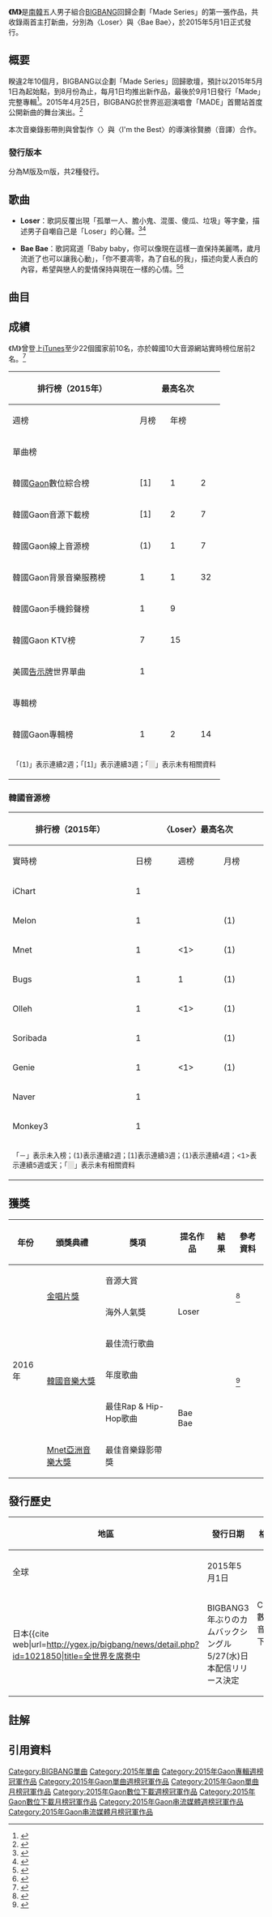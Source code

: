 {{Infobox album
| Name        = M
| Type        = studio
| Artist      = [[BIGBANG|BIGBANG]]
| Cover       = M(BIGBANG).jpg
| Released    = {{Start date|2015|5|1}}
| Recorded    = 2015年，YG Studio
| Genre       = [[韓國流行音樂|韓國流行音樂]]、[[嘻哈|嘻哈]]、[[R&B|R&B]]{{r|MelOn}}
| Length      = 7:30
| Label       = [[YG娛樂|YG娛樂]]
| Producer    = Teddy、G-Dragon
| Last album  = BIGBANG 03<br>（2006年）
| This album  = M<br>（2015年）
| Next album  = [[A_(BIGBANG單曲)|A]]<br>（2015年）
| Misc        =
}}

'''《M》'''是[[南韓|南韓]]五人男子組合[[BIGBANG|BIGBANG]]回歸企劃「Made Series」的第一張作品，共收錄兩首主打新曲，分別為〈Loser〉與〈Bae Bae〉，於2015年5月1日正式發行。

==概要==
睽違2年10個月，BIGBANG以企劃「Made Series」回歸歌壇，預計以2015年5月1日為起始點，到8月份為止，每月1日均推出新作品，最後於9月1日發行「Made」完整專輯<ref name=概述>{{cite web|title=BIGBANG时隔九年的回归，每月发布数字专辑|url=http://www.yg-life.com/archives/50093?lang=zh|publisher=YG-life|accessdate=2016-08-17|language=zh-hans|archive-date=2018-07-13|archive-url=https://web.archive.org/web/20180713171837/http://www.yg-life.com/archives/50093?lang=zh|dead-url=no}}</ref>。2015年4月25日，BIGBANG於世界巡迴演唱會「MADE」首爾站首度公開新曲的舞台演出。<ref>{{cite web|title=[独家] BIGBANG今日举行单独演唱会 2首新歌+1部MV首公开|url=http://www.yg-life.com/archives/50125?lang=zh|publisher=YG-life|accessdate=2016-08-17|language=zh-hans|archive-date=2018-07-13|archive-url=https://web.archive.org/web/20180713172453/http://www.yg-life.com/archives/50125?lang=zh|dead-url=no}}</ref>

本次音樂錄影帶則與曾製作〈{{link-en|Fantastic Baby|Alive (EP)}}〉與〈I'm the Best〉的導演徐賢勝（音譯）合作。{{r|概述}}

===發行版本===
分為M版及m版，共2種發行。

==歌曲==
*'''Loser'''：歌詞反覆出現「孤單一人、膽小鬼、混蛋、傻瓜、垃圾」等字彙，描述男子自嘲自己是「Loser」的心聲。<ref>{{cite news|title=[独家] BIGBANG 将于5月3日出演《人气歌谣》，阔别三年以完整体出演电视音乐舞台|url=http://www.yg-life.com/archives/50403?lang=zh|accessdate=2016-08-17|publisher=YG-life|language=zh-hans|archive-date=2016-08-20|archive-url=https://web.archive.org/web/20160820200018/http://www.yg-life.com/archives/50403?lang=zh|dead-url=no}}</ref><ref>{{cite news|title=[热点新曲100]阔别3年回归的BIGBANG投下重磅礼物1+1|url=http://www.yg-life.com/archives/50496?lang=zh|accessdate=2016-08-17|publisher=YG-life|language=zh-hans|archive-date=2016-08-20|archive-url=https://web.archive.org/web/20160820190630/http://www.yg-life.com/archives/50496?lang=zh|dead-url=no}}</ref>

*'''Bae Bae'''：歌詞寫道「Baby baby，你可以像現在這樣一直保持美麗嗎，歲月流逝了也可以讓我心動」{{NoteTag|韓文原文：Baby baby 지금처럼만 아름다워 줄래 너  시간이 지나도 설렐 수 있게}}，「你不要凋零，為了自私的我」{{NoteTag|韓文原文：넌 시들지마 이기적인 날 위해}}，描述向愛人表白的內容，希望與戀人的愛情保持與現在一樣的心情。<ref>{{cite web|title=D-2 BIGBANG新曲《BAE BAE》是GD-TOP-TEDDY合作出品|url=http://www.yg-life.com/archives/50369?lang=zh|publisher=YG-life|accessdate=2016-08-17|language=zh-hans|archive-date=2017-06-23|archive-url=https://web.archive.org/web/20170623220306/http://www.yg-life.com/archives/50369?lang=zh|dead-url=no}}</ref><ref>{{cite web|title=[独家] BIGBANG新歌MV《BAE BAE》公开拍摄“19禁”|url=http://www.yg-life.com/archives/50381?lang=zh|publisher=YG-life|accessdate=2016-08-17|language=zh-hans|archive-date=2016-08-20|archive-url=https://web.archive.org/web/20160820200810/http://www.yg-life.com/archives/50381?lang=zh|dead-url=no}}</ref>

==曲目==
{{Track listing
| collapsed       = no
| headline        =線上單曲專輯{{r|MelOn}}
| extra_column    =
| total_length    = 7:30
| all_writing     =
| all_lyrics      =
| all_music       =
| title1         = '''Loser'''
| lyrics1        = [[G-Dragon|G-Dragon]]<br>[[T.O.P|T.O.P]]<br>Teddy
| music1         = [[泰迪·朴|Teddy]]<br>[[太陽_(歌手)|太陽]]
| length1        = 3:39
| title2         = '''Bae Bae'''
| note2          = 배배
| lyrics2        = G-Dragon<br>Teddy<br>T.O.P
| music2         = Teddy<br>G-Dragon<br>T.O.P
| length2        = 2:49
}}

{{Track listing
| collapsed       = no
| headline        = 實體專輯<ref>{{cite web|title=[YG Music] M - EP|url=https://itunes.apple.com/tw/album/yg-music-m-ep/id991710796|publisher=iTunes|accessdate=2016-08-17|language=en|archive-date=2016-09-24|archive-url=https://web.archive.org/web/20160924044208/https://itunes.apple.com/tw/album/yg-music-m-ep/id991710796|dead-url=no}}</ref>
| extra_column    =
| total_length    =
| all_writing     =
| all_lyrics      =
| all_music       =
| title1         = '''Loser'''
| note1          =  [[無伴奏合唱|無伴奏合唱]]
| title2         = '''Loser'''
| note2          =  MR
| title3         = '''Loser'''
| note3         = Ins.
| title4         = Bae Bae
| note4          =  無伴奏合唱

| title5         = Bae Bae
| note5          =  MR

| title6         = Bae Bae
| note6         = Ins.
}}

==成績==
《M》曾登上[[iTunes|iTunes]]至少22個國家前10名{{NoteTag|獲得榜首的國家和地區：[[印尼|印尼]]、[[澳門|澳門]]、[[馬來西亞|馬來西亞]]、[[菲律賓|菲律賓]]、[[羅馬尼亞|羅馬尼亞]]、[[新加坡|新加坡]]、[[泰國|泰國]]、[[台灣|台灣]]、[[越南|越南]]；位居第二：[[阿根廷|阿根廷]]、[[巴拉圭|巴拉圭]]、[[拉脫維亞|拉脫維亞]]；第三名：[[柬埔寨|柬埔寨]]及[[瑞典|瑞典]]。}}，亦於韓國10大音源網站{{NoteTag|分別為Melon、Mnet、Olleh Music、Genie、Bugs、Soribada、Monkey3、Naver Music、Daum Music及Cyworld Music。}}實時榜位居前2名。<ref>{{cite news|title=BIGBANG在海外也势不可挡…登上iTunes 10国榜单冠军宝座|url=http://www.yg-life.com/archives/50513?lang=zh|accessdate=2016-08-17|publisher=YG-life|language=zh-hans|archive-date=2016-08-20|archive-url=https://web.archive.org/web/20160820203003/http://www.yg-life.com/archives/50513?lang=zh|dead-url=no}}</ref>

{| class="wikitable sortable" style="text-align:center;"
|-
! rowspan=2|排行榜（2015年） 
! colspan=3|最高名次
! rowspan=2|銷售量
! rowspan=2|引用資料
|-
! 週榜
! 月榜
! 年榜
|-
!colspan=8|單曲榜
|-
|韓國[[Gaon_Chart|Gaon]]數位綜合榜
|[1]||1||2||bgcolor=e5e4e2|
|<ref>Gaon Chart名次：
*{{cite web|title=2015년 19주차 Digital Chart|url=http://gaonchart.co.kr/main/section/chart/online.gaon?nationGbn=T&serviceGbn=ALL&targetTime=19&hitYear=2015&termGbn=week|publisher=Gaon|accessdate=2016-08-17|language=ko|archive-date=2019-01-12|archive-url=https://web.archive.org/web/20190112101911/http://gaonchart.co.kr/main/section/chart/online.gaon?nationGbn=T&serviceGbn=ALL&targetTime=19&hitYear=2015&termGbn=week|dead-url=no}}
*{{cite web|title=2015년 05월 Digital Chart|url=http://gaonchart.co.kr/main/section/chart/online.gaon?nationGbn=T&serviceGbn=ALL&targetTime=05&hitYear=2015&termGbn=month|publisher=gaon|accessdate=2016-08-17|language=ko|archive-date=2016-03-10|archive-url=https://web.archive.org/web/20160310175009/http://gaonchart.co.kr/main/section/chart/online.gaon?serviceGbn=ALL&termGbn=month&hitYear=2015&targetTime=05&nationGbn=T|dead-url=no}}
*{{cite web|title=2015년 Digital Chart|url=http://gaonchart.co.kr/main/section/chart/online.gaon?nationGbn=T&serviceGbn=ALL&termGbn=year|publisher=gaon|accessdate=2016-08-17|language=ko|archive-date=2018-09-22|archive-url=https://web.archive.org/web/20180922225402/http://gaonchart.co.kr/main/section/chart/online.gaon?nationGbn=T&serviceGbn=ALL&termGbn=year|dead-url=no}}</ref>
|-
|韓國Gaon音源下載榜
|[1]||2||7||1,421,715
|<ref>Gaon Chart名次：
*{{cite web |title=2015년 19주차 Download Chart |url=http://gaonchart.co.kr/main/section/chart/online.gaon?nationGbn=T&serviceGbn=S1020&targetTime=19&hitYear=2015&termGbn=week |publisher=gaon |accessdate=2016-08-17 |language=ko |archive-date=2015-05-07 |archive-url=https://web.archive.org/web/20150507021726/http://www.gaonchart.co.kr/main/section/chart/online.gaon?nationGbn=T&serviceGbn=S1020&targetTime=19&hitYear=2015&termGbn=week |dead-url=no }}
*{{cite web |title=2015년 05월 Download Chart |url=http://gaonchart.co.kr/main/section/chart/online.gaon?nationGbn=T&serviceGbn=S1020&targetTime=05&hitYear=2015&termGbn=month |publisher=gaon |accessdate=2016-08-17 |language=ko |deadurl=yes |archiveurl=https://web.archive.org/web/20150611023413/http://gaonchart.co.kr/main/section/chart/online.gaon?nationGbn=T&serviceGbn=S1020&targetTime=05&hitYear=2015&termGbn=month |archivedate=2015-06-11 }}
*{{cite web |title=2015년 Download Chart |url=http://gaonchart.co.kr/main/section/chart/online.gaon?nationGbn=T&serviceGbn=S1020&termGbn=year |publisher=gaon |accessdate=2016-08-17 |language=ko |archive-date=2015-02-08 |archive-url=https://web.archive.org/web/20150208211954/http://gaonchart.co.kr/main/section/chart/online.gaon?nationGbn=T&serviceGbn=S1020&termGbn=year |dead-url=no }}</ref>
|-
|韓國Gaon線上音源榜
|(1)||1||7||71,894,933
|<ref>Gaon Chart名次：
*{{cite web|title=2015년 20주차 Streaming Chart|url=http://gaonchart.co.kr/main/section/chart/online.gaon?nationGbn=T&serviceGbn=S1040&targetTime=20&hitYear=2015&termGbn=week|publisher=gaon|accessdate=2016-08-17|language=ko|archive-date=2016-03-15|archive-url=https://web.archive.org/web/20160315114400/http://gaonchart.co.kr/main/section/chart/online.gaon?serviceGbn=S1040&termGbn=week&hitYear=2015&targetTime=20&nationGbn=T|dead-url=no}}
*{{cite web|title=2015년 05월 Streaming Chart|url=http://gaonchart.co.kr/main/section/chart/online.gaon?nationGbn=T&serviceGbn=S1040&targetTime=05&hitYear=2015&termGbn=month|publisher=gaon|accessdate=2016-08-17|language=ko|archive-date=2016-04-01|archive-url=https://web.archive.org/web/20160401162313/http://gaonchart.co.kr/main/section/chart/online.gaon?nationGbn=T&serviceGbn=S1040&targetTime=05&hitYear=2015&termGbn=month|dead-url=no}}
*{{cite web|title=2015년 Streaming Chart|url=http://gaonchart.co.kr/main/section/chart/online.gaon?nationGbn=T&serviceGbn=S1040&termGbn=year|publisher=gaon|accessdate=2016-08-17|language=ko|archive-date=2020-10-17|archive-url=https://web.archive.org/web/20201017181530/http://www.gaonchart.co.kr/main/section/chart/online.gaon?nationGbn=T&serviceGbn=S1040&termGbn=year|dead-url=no}}</ref>
|-
|韓國Gaon背景音樂服務榜
|1||1||32||bgcolor=e5e4e2|
|<ref>Gaon Chart：
*{{cite web|title=2015년 20주차 BGM Chart|url=http://gaonchart.co.kr/main/section/chart/online.gaon?nationGbn=T&serviceGbn=S1060&targetTime=20&hitYear=2015&termGbn=week|publisher=gaon|accessdate=2016-08-17|language=ko|archive-date=2015-07-17|archive-url=https://web.archive.org/web/20150717073552/http://gaonchart.co.kr/main/section/chart/online.gaon?serviceGbn=S1060&termGbn=week&hitYear=2015&targetTime=20&nationGbn=T|dead-url=no}}
*{{cite web|title=2015년 05월 BGM Chart|url=http://gaonchart.co.kr/main/section/chart/online.gaon?nationGbn=T&serviceGbn=S1060&targetTime=05&hitYear=2015&termGbn=month|publisher=gaon|accessdate=2016-08-17|language=ko|archive-date=2015-07-21|archive-url=https://web.archive.org/web/20150721192711/http://gaonchart.co.kr/main/section/chart/online.gaon?serviceGbn=S1060&termGbn=month&hitYear=2015&targetTime=05&nationGbn=T|dead-url=no}}
*{{cite web|title=2015년 BGM Chart|url=http://gaonchart.co.kr/main/section/chart/online.gaon?nationGbn=T&serviceGbn=S1060&termGbn=year|publisher=gaon|accessdate=2016-08-17|language=ko|archive-date=2017-07-05|archive-url=https://web.archive.org/web/20170705055831/http://gaonchart.co.kr/main/section/chart/online.gaon?nationGbn=T&serviceGbn=S1060&termGbn=year|dead-url=no}}</ref>
|-
|韓國Gaon手機鈴聲榜
|1||9||bgcolor=e5e4e2| ||bgcolor=e5e4e2|
|<ref>Gaon Chart：
*{{cite web|title=2015년 20주차 Mobile Chart|url=http://gaonchart.co.kr/main/section/chart/mobile.gaon?nationGbn=T&serviceGbn=S2020&targetTime=20&hitYear=2015&termGbn=week|publisher=gaon|accessdate=2016-08-17|language=ko|archive-date=2016-08-21|archive-url=https://web.archive.org/web/20160821015129/http://gaonchart.co.kr/main/section/chart/mobile.gaon?nationGbn=T&serviceGbn=S2020&targetTime=20&hitYear=2015&termGbn=week|dead-url=no}}
*{{cite web|title=2015년 06월 Mobile Chart|url=http://gaonchart.co.kr/main/section/chart/mobile.gaon?nationGbn=T&serviceGbn=S2020&targetTime=06&hitYear=2015&termGbn=month|publisher=gaon|accessdate=2016-08-17|language=ko|archive-date=2016-08-21|archive-url=https://web.archive.org/web/20160821014007/http://gaonchart.co.kr/main/section/chart/mobile.gaon?nationGbn=T&serviceGbn=S2020&targetTime=06&hitYear=2015&termGbn=month|dead-url=no}}</ref>
|-
|韓國Gaon KTV榜
|7||15||bgcolor=e5e4e2| ||bgcolor=e5e4e2|
|<ref>Gaon Chart：
*{{cite web|title=2015년 23주차 노래방 Chart|url=http://gaonchart.co.kr/main/section/chart/karaoke.gaon?nationGbn=T&serviceGbn=S3010&targetTime=23&hitYear=2015&termGbn=week|publisher=gaon|accessdate=2016-08-17|language=ko|archive-date=2016-08-21|archive-url=https://web.archive.org/web/20160821010032/http://gaonchart.co.kr/main/section/chart/karaoke.gaon?nationGbn=T&serviceGbn=S3010&targetTime=23&hitYear=2015&termGbn=week|dead-url=no}}
*{{cite web|title=2015년 06월 노래방 Chart|url=http://gaonchart.co.kr/main/section/chart/karaoke.gaon?nationGbn=T&serviceGbn=S3010&targetTime=06&hitYear=2015&termGbn=month|publisher=gaon|accessdate=2016-08-17|language=ko|archive-date=2016-08-21|archive-url=https://web.archive.org/web/20160821013018/http://gaonchart.co.kr/main/section/chart/karaoke.gaon?nationGbn=T&serviceGbn=S3010&targetTime=06&hitYear=2015&termGbn=month|dead-url=no}}</ref>

|-
|美國[[告示牌_(雜誌)|告示牌]]世界單曲
|colspan=3|1||bgcolor=e5e4e2|
|<ref>{{cite web|title=World Digital Songs|url=http://www.billboard.com/biz/charts/2015-05-16/world-digital-songs|publisher=告示牌|accessdate=2016-08-18|language=en|archive-date=2019-04-04|archive-url=https://web.archive.org/web/20190404235645/https://www.billboard.com/biz/charts/2015-05-16/world-digital-songs|dead-url=no}}</ref>

|-
!colspan=8|專輯榜
|-
|韓國Gaon專輯榜
|1||2||14||134,296
|<ref>Gaon Chart成績：
*{{cite web|title=2015년 19주차 Album Chart|url=http://gaonchart.co.kr/main/section/chart/album.gaon?nationGbn=T&serviceGbn=&targetTime=19&hitYear=2015&termGbn=week|publisher=gaon|accessdate=2016-08-17|language=ko|archive-date=2016-04-13|archive-url=https://web.archive.org/web/20160413220554/http://gaonchart.co.kr/main/section/chart/album.gaon?nationGbn=T&serviceGbn=&targetTime=19&hitYear=2015&termGbn=week|dead-url=no}}
*{{cite web|title=2015년 04월 Album Chart|url=http://gaonchart.co.kr/main/section/chart/album.gaon?nationGbn=T&serviceGbn=&targetTime=04&hitYear=2015&termGbn=month|publisher=gaon|accessdate=2016-08-17|language=ko|archive-date=2015-05-07|archive-url=https://web.archive.org/web/20150507021136/http://www.gaonchart.co.kr/main/section/chart/album.gaon?nationGbn=T&serviceGbn=&targetTime=04&hitYear=2015&termGbn=month|dead-url=no}}
*{{cite web|title=2015년 Album Chart|url=http://gaonchart.co.kr/main/section/chart/album.gaon?nationGbn=T&serviceGbn=&termGbn=year|publisher=gaon|accessdate=2016-08-17|archive-date=2016-01-11|archive-url=https://web.archive.org/web/20160111043309/http://gaonchart.co.kr/main/section/chart/album.gaon?nationGbn=T&serviceGbn=&termGbn=year|dead-url=no}}</ref>
|- class="sortbottom"
| colspan="12"| <small>「(1)」表示連續2週；「[1]」表示連續3週；「<span style="background:#e5e4e2">　</span>」表示未有相關資料</small>
|}

===韓國音源榜===
{| class="wikitable sortable" style="text-align:center;"
|-
! rowspan=2|排行榜（2015年） 
! colspan=4|〈Loser〉最高名次
! colspan=4|〈Bae Bae〉最高名次
! rowspan=2|參考資料
|-
!實時榜||日榜||週榜||月榜
!實時榜||日榜||週榜||月榜
|-
|iChart
|1 ||bgcolor=e5e4e2| ||bgcolor=e5e4e2| ||bgcolor=e5e4e2| ||bgcolor=e5e4e2| ||bgcolor=e5e4e2| 
|bgcolor=e5e4e2| ||bgcolor=e5e4e2| ||bgcolor=e5e4e2| 
|-
|Melon
|1 ||bgcolor=e5e4e2| ||(1)||1
|bgcolor=e5e4e2| ||bgcolor=e5e4e2| ||(2)||2
|<ref>*週榜成績：{{cite web|title=2015.05.04 ~ 2015.05.10|url=http://www.melon.com/chart/week/index.htm#params%5Bidx%5D=1&params%5BstartDay%5D=20150504&params%5BendDay%5D=20150510&params%5BisFirstDate%5D=false&params%5BisLastDate%5D=false|publisher=MelOn|accessdate=2016-08-18|language=ko|archive-url=https://archive.is/20170923032118/http://www.melon.com/chart/week/index.htm%23params%5Bidx%5D=51&params%5BstartDay%5D=20170911&params%5BendDay%5D=20170917&params%5BisFirstDate%5D=false&params%5BisLastDate%5D=true#params%5Bidx%5D=1&params%5BstartDay%5D=20150504&params%5BendDay%5D=20150510&params%5BisFirstDate%5D=false&params%5BisLastDate%5D=false|archive-date=2017-09-23|dead-url=yes}}
*月榜成績：{{cite web|title=2015.05|url=http://www.melon.com/chart/month/index.htm#params%5Bidx%5D=1&params%5BrankMonth%5D=201505&params%5BisFirstDate%5D=false&params%5BisLastDate%5D=false|publisher=MelOn|accessdate=2016-08-18|language=ko|archive-date=2017-11-14|archive-url=https://web.archive.org/web/20171114010610/http://www.melon.com/chart/month/index.htm?idx=1&rankMonth=201710&isFirstDate=false&isLastDate=true&moved=Y#params%5Bidx%5D=1&params%5BrankMonth%5D=201505&params%5BisFirstDate%5D=false&params%5BisLastDate%5D=false|dead-url=no}}</ref>
|-
|Mnet
|1||<1>||(1)||1
|2||<2>||2||2
|<ref>*實時榜成績：{{cite web|title=2015.05.01|url=http://www.mnet.com/chart/TOP100/201505|publisher=Mnet|accessdate=2016-08-18|language=ko|archive-url=https://web.archive.org/web/20160820193639/http://www.mnet.com/chart/TOP100/201505|archive-date=2016-08-20|dead-url=yes}}
*日榜成績：{{cite web|title=2015.05.01|url=http://www.mnet.com/chart/TOP100/20150501|publisher=Mnet|accessdate=2016-08-18|language=ko|archive-url=https://web.archive.org/web/20160820192033/http://www.mnet.com/chart/TOP100/20150501|archive-date=2016-08-20|dead-url=yes}}
*週榜成績：{{cite web|title=2015.05.04 ̃ 2015.05.10|url=http://www.mnet.com/chart/TOP100/20150427-20150503|publisher=Mnet|accessdate=2016-08-18|language=ko|archive-url=https://web.archive.org/web/20160820192806/http://www.mnet.com/chart/TOP100/20150427-20150503|archive-date=2016-08-20|dead-url=yes}}
*月榜成績：{{cite web|title=2015.05|url=http://www.mnet.com/chart/TOP100/201505|publisher=Mnet|accessdate=2016-08-18|language=ko|archive-url=https://web.archive.org/web/20160820193639/http://www.mnet.com/chart/TOP100/201505|archive-date=2016-08-20|dead-url=yes}}</ref>
|-
|Bugs
|1||1||(1)||bgcolor=e5e4e2|
|2||2||(2)||bgcolor=e5e4e2|
|<ref>
*實時榜成績：{{cite web|title=2015.05.01 02:00|url=http://music.bugs.co.kr/chart/track/realtime/total?chartdate=20150501&charthour=01|publisher=Bugs|accessdate=2016-08-18|language=ko}}
*日榜成績：{{cite web|title=2015.05.01|url=http://music.bugs.co.kr/chart/track/day/total?chartdate=20150501|publisher=Bugs|accessdate=2016-08-18|language=ko}}
*週榜成績：{{cite web|title=2015.05.04 ~ 2015.05.10|url=http://music.bugs.co.kr/chart/track/week/total?chartdate=20150509|publisher=Bugs|accessdate=2016-08-18|language=ko}}</ref>
|-
|Olleh
|1 ||<1>||(1)||1
|bgcolor=e5e4e2| ||<2>||(2)||2
|<ref>*日榜成績：{{cite web|title=2015. 05. 01. 수요일|url=http://www.ollehmusic.com/#/Ranking/f_TodayRankingList.asp?jobDT=2015-05-01&listtype=album&strGenreCode=&midCode=|publisher=olleh|accessdate=2016-08-18|language=ko|archive-url=https://archive.today/20160725174007/http://www.ollehmusic.com/%23/Ranking/f_WeekRankingList_New.asp?jobDT=2010-01-21&listtype=album&strGenreCode=&midCode=#/Ranking/f_TodayRankingList.asp?jobDT=2015-05-01&listtype=album&strGenreCode=&midCode=|archive-date=2016-07-25|dead-url=yes}}
*週榜成績：{{cite web|title=2015. 05. 0 주|url=http://www.ollehmusic.com/#/Ranking/f_WeekRankingList_New.asp?jobDT=2015-05-01&listtype=album&strGenreCode=&midCode=|publisher=olleh|accessdate=2016-08-18|language=ko|archive-url=https://archive.today/20160725174007/http://www.ollehmusic.com/%23/Ranking/f_WeekRankingList_New.asp?jobDT=2010-01-21&listtype=album&strGenreCode=&midCode=#/Ranking/f_WeekRankingList_New.asp?jobDT=2015-05-01&listtype=album&strGenreCode=&midCode=|archive-date=2016-07-25|dead-url=yes}}
*月榜成績：{{cite web|title=2015. 05 월|url=http://www.ollehmusic.com/#/Ranking/f_MonthRankingList_New.asp?jobDT=2015-05-02&listtype=album&strGenreCode=&midCode=|publisher=olleh|accessdate=2016-08-18|language=ko|archive-url=https://archive.today/20160725174007/http://www.ollehmusic.com/%23/Ranking/f_WeekRankingList_New.asp?jobDT=2010-01-21&listtype=album&strGenreCode=&midCode=#/Ranking/f_MonthRankingList_New.asp?jobDT=2015-05-02&listtype=album&strGenreCode=&midCode=|archive-date=2016-07-25|dead-url=yes}}</ref>
|-
|Soribada
|1 ||bgcolor=e5e4e2|  ||(1) ||bgcolor=e5e4e2|
|bgcolor=e5e4e2| ||bgcolor=e5e4e2| ||2||bgcolor=e5e4e2| 
|<ref>週榜成績{{cite web|title=2015년 04월 27일 ~ 2015년 05월 03일|url=http://www.soribada.com/music/chart/weekly/2015044|publisher=soribada|accessdate=2016-08-20|language=ko|archive-date=2016-08-27|archive-url=https://web.archive.org/web/20160827062026/http://www.soribada.com/music/chart/weekly/2015044|dead-url=no}}</ref>
|-
|Genie
|1||<1>||(1)||1
|2||<2>||(2)||2
|<ref>*實時榜成績：{{cite web|title=2015.05.01 01:00|url=http://www.genie.co.kr/chart/top100?ditc=D&ymd=20150501&rtm=Y&hh=01|publisher=genie|accessdate=2016-08-18|language=ko|archive-url=https://web.archive.org/web/20160919003837/http://www.genie.co.kr/chart/top100?ditc=D&ymd=20150501&rtm=Y&hh=01|archive-date=2016-09-19|dead-url=yes}}
*日榜成績：{{cite web|title=2015.05.01|url=http://www.genie.co.kr/chart/top100?ditc=D&rtm=N&ymd=20150501|publisher=genie|accessdate=2016-08-18|language=ko|archive-url=https://web.archive.org/web/20160919005855/http://www.genie.co.kr/chart/top100?ditc=D&rtm=N&ymd=20150501|archive-date=2016-09-19|dead-url=yes}}
*週榜成績：{{cite web|title=2015.05.1주|url=http://www.genie.co.kr/chart/top100?ditc=W&rtm=N&ymd=20150501|publisher=genie|accessdate=2016-08-18|language=ko|archive-url=https://web.archive.org/web/20160919011353/http://www.genie.co.kr/chart/top100?ditc=W&rtm=N&ymd=20150501|archive-date=2016-09-19|dead-url=yes}}
*月榜成績：{{cite web|title=2015.05|url=http://www.genie.co.kr/chart/top100?ditc=M&rtm=N&ymd=20150501|publisher=genie|accessdate=2016-08-18|language=ko|archive-url=https://web.archive.org/web/20160919004622/http://www.genie.co.kr/chart/top100?ditc=M&rtm=N&ymd=20150501|archive-date=2016-09-19|dead-url=yes}}</ref>
|-
|Naver
|1 ||bgcolor=e5e4e2| ||bgcolor=e5e4e2| ||bgcolor=e5e4e2|
|bgcolor=e5e4e2| ||bgcolor=e5e4e2| ||bgcolor=e5e4e2| ||bgcolor=e5e4e2| ||bgcolor=e5e4e2|
|-
|Monkey3
|1 ||bgcolor=e5e4e2| ||bgcolor=e5e4e2| ||bgcolor=e5e4e2|
|bgcolor=e5e4e2| ||bgcolor=e5e4e2| ||bgcolor=e5e4e2| ||bgcolor=e5e4e2| ||bgcolor=e5e4e2|
|- class="sortbottom"
| colspan="12"| <small>「－」表示未入榜；(1)表示連續2週；[1]表示連續3週；{1}表示連續4週；<1>表示連續5週或天；「<span style="background:#e5e4e2">　</span>」表示未有相關資料</small>
|}

==獲獎==
{| class="wikitable sortable" style="text-align:center"
|-
!年份||頒獎典禮||獎項||提名作品||結果||參考資料
|-
|rowspan=6| 2016年
|rowspan=2| [[金唱片獎|金唱片獎]]
| 音源大賞
|rowspan=3|Loser

| {{won}}
|rowspan=2|<ref>{{cite web|title=第30屆金唱片獎 - 獲獎名單|url=http://isplus.live.joins.com/award/30goldendisc/ch/winner30.aspx?#main_menu|publisher=金唱片獎|accessdate=2016-08-17|language=zh-hans|archive-url=https://web.archive.org/web/20160820191945/http://isplus.live.joins.com/award/30goldendisc/ch/winner30.aspx#main_menu|archive-date=2016-08-20|dead-url=yes}}</ref>
|-
|海外人氣獎
|{{nom}}
|-
|rowspan=3| [[韓國音樂大獎|韓國音樂大獎]]
| 最佳流行歌曲
| {{won}}
|rowspan=3|<ref>{{cite web|url=http://www.indiefulrok.com/2016/01/kma2016-nominees/|title=KMA2016: Nominees for 13th Korean Music Awards|date=2016-02-28|accessdate=2016-02-28|archive-date=2016-03-01|archive-url=https://web.archive.org/web/20160301105244/http://www.indiefulrok.com/2016/01/kma2016-nominees/|dead-url=no}}</ref>
|-
|年度歌曲
|rowspan=3|Bae Bae
|{{won}}
|-
|最佳Rap & Hip-Hop歌曲
|{{nom}}
|-
|[[Mnet亞洲音樂大獎|Mnet亞洲音樂大獎]]||最佳音樂錄影帶獎||{{won}}||
|}

==發行歷史==
{|class="wikitable" style="text-align:center;"

!地區||發行日期||格式||廠牌
|-
|全球||2015年5月1日||rowspan=2|CD、數位音樂下載||YG娛樂、[[KT_Music|KT Music]]
|-
| 日本<ref>{{cite web|url=http://ygex.jp/bigbang/news/detail.php?id=1021850|title=全世界を席巻中!! BIGBANG3年ぶりのカムバックシングル5/27(水)日本配信リリース決定!!|date=2015-05-08|work=|publisher=YGEX|accessdate=2016-08-18|archive-date=2020-08-12|archive-url=https://web.archive.org/web/20200812175441/https://ygex.jp/bigbang/news/detail.php?id=1021850|dead-url=no}}</ref>
|2015年5月27日||YG娛樂、YGEX
|}

==註解==
{{NoteFoot}}

==引用資料==
{{portal box|音樂|大韓民國}}
{{reflist|2|refs=
<ref name="MelOn">{{cite web|title=MelOn上的《M》單曲介紹|url=http://www.melon.com/album/detail.htm?albumId=2316478|publisher=MelOm|accessdate=2016-08-17|archive-date=2019-09-21|archive-url=https://web.archive.org/web/20190921165028/https://www.melon.com/album/detail.htm%3FalbumId%3D2316478|dead-url=no}}</ref>}}
{{BIGBANG}}
{{Gaon專輯週榜冠軍 (2015年)|2015年5月2日}}
{{Gaon單曲週榜冠軍 (2015年)|2015年5月2日－16日，共3週}}
{{Gaon單曲月榜冠軍 (2010年代後期)|2015年5月}}
[[Category:BIGBANG單曲|Category:BIGBANG單曲]]
[[Category:2015年單曲|Category:2015年單曲]]
[[Category:2015年Gaon專輯週榜冠軍作品|Category:2015年Gaon專輯週榜冠軍作品]]
[[Category:2015年Gaon單曲週榜冠軍作品|Category:2015年Gaon單曲週榜冠軍作品]]
[[Category:2015年Gaon單曲月榜冠軍作品|Category:2015年Gaon單曲月榜冠軍作品]]
[[Category:2015年Gaon數位下載週榜冠軍作品|Category:2015年Gaon數位下載週榜冠軍作品]]
[[Category:2015年Gaon數位下載月榜冠軍作品|Category:2015年Gaon數位下載月榜冠軍作品]]
[[Category:2015年Gaon串流媒體週榜冠軍作品|Category:2015年Gaon串流媒體週榜冠軍作品]]
[[Category:2015年Gaon串流媒體月榜冠軍作品|Category:2015年Gaon串流媒體月榜冠軍作品]]